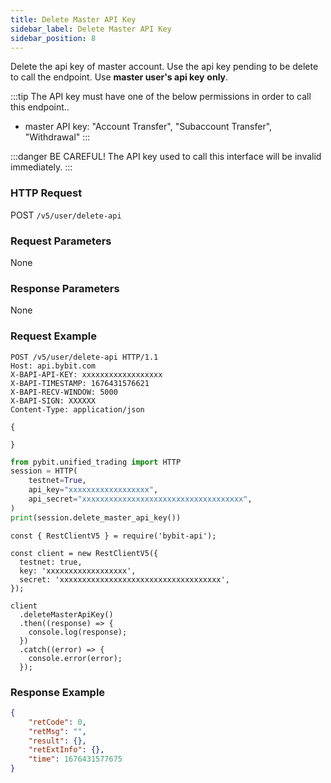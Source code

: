 ```yaml
---
title: Delete Master API Key
sidebar_label: Delete Master API Key
sidebar_position: 8
---
```


Delete the api key of master account. Use the api key pending to be delete to call the endpoint. Use **master user's api key** **only**.

:::tip
The API key must have one of the below permissions in order to call this endpoint..
* master API key: "Account Transfer", "Subaccount Transfer", "Withdrawal"
:::

:::danger
BE CAREFUL! The API key used to call this interface will be invalid immediately.
:::

### HTTP Request
POST `/v5/user/delete-api`

### Request Parameters
None

### Response Parameters
None

### Request Example

<Tabs groupId="programming-languages">
<TabItem value="http" label="HTTP">

```http
POST /v5/user/delete-api HTTP/1.1
Host: api.bybit.com
X-BAPI-API-KEY: xxxxxxxxxxxxxxxxxx
X-BAPI-TIMESTAMP: 1676431576621
X-BAPI-RECV-WINDOW: 5000
X-BAPI-SIGN: XXXXXX
Content-Type: application/json

{

}
```

</TabItem>
<TabItem value="python" label="Python">

```python
from pybit.unified_trading import HTTP
session = HTTP(
    testnet=True,
    api_key="xxxxxxxxxxxxxxxxxx",
    api_secret="xxxxxxxxxxxxxxxxxxxxxxxxxxxxxxxxxxxx",
)
print(session.delete_master_api_key())
```

</TabItem>

<TabItem value="Node" label="Node.js">

```n4js
const { RestClientV5 } = require('bybit-api');

const client = new RestClientV5({
  testnet: true,
  key: 'xxxxxxxxxxxxxxxxxx',
  secret: 'xxxxxxxxxxxxxxxxxxxxxxxxxxxxxxxxxxxx',
});

client
  .deleteMasterApiKey()
  .then((response) => {
    console.log(response);
  })
  .catch((error) => {
    console.error(error);
  });
```

</TabItem>
</Tabs>

### Response Example

```json
{
    "retCode": 0,
    "retMsg": "",
    "result": {},
    "retExtInfo": {},
    "time": 1676431577675
}
```
